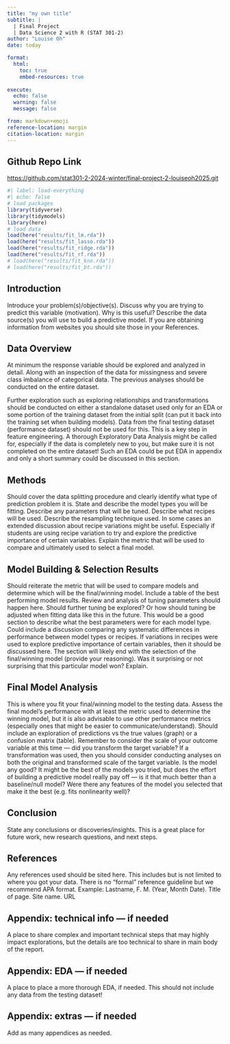 ```yaml
---
title: "my own title"
subtitle: |
  | Final Project 
  | Data Science 2 with R (STAT 301-2)
author: "Louise Oh"
date: today

format:
  html:
    toc: true
    embed-resources: true
    
execute:
  echo: false
  warning: false
  message: false

from: markdown+emoji 
reference-location: margin
citation-location: margin
---
```


::: {.callout-tip icon=false}
## Github Repo Link

[https://github.com/stat301-2-2024-winter/final-project-2-louiseoh2025.git](https://github.com/stat301-2-2024-winter/final-project-2-louiseoh2025.git)

:::

```r
#| label: load-everything
#| echo: false
# load packages
library(tidyverse)
library(tidymodels)
library(here)
# load data
load(here("results/fit_lm.rda"))
load(here("results/fit_lasso.rda"))
load(here("results/fit_ridge.rda"))
load(here("results/fit_rf.rda"))
# load(here("results/fit_knn.rda"))
# load(here("results/fit_bt.rda"))
```


## Introduction

Introduce your problem(s)/objective(s). Discuss why you are trying to predict this variable (motivation). Why is this useful? Describe the data source(s) you will use to build a predictive model. If you are obtaining information from websites you should site those in your References.


## Data Overview

At minimum the response variable should be explored and analyzed in detail. Along with an inspection of the data for missingness and severe class imbalance of categorical data. The previous analyses should be conducted on the entire dataset.

Further exploration such as exploring relationships and transformations should be conducted on either a standalone dataset used only for an EDA or some portion of the training dataset from the initial split (can put it back into the training set when building models). Data from the final testing dataset (performance dataset) should not be used for this. This is a key step in feature engineering. A thorough Exploratory Data Analysis might be called for, especially if the data is completely new to you, but make sure it is not completed on the entire dataset! Such an EDA could be put EDA in appendix and only a short summary could be discussed in this section.


## Methods

Should cover the data splitting procedure and clearly identify what type of prediction problem it is. State and describe the model types you will be fitting. Describe any parameters that will be tuned. Describe what recipes will be used. Describe the resampling technique used. In some cases an extended discussion about recipe variations might be useful. Especially if students are using recipe variation to try and explore the predictive importance of certain variables. Explain the metric that will be used to compare and ultimately used to select a final model.


## Model Building & Selection Results

Should reiterate the metric that will be used to compare models and determine which will be the final/winning model. Include a table of the best performing model results. Review and analysis of tuning parameters should happen here. Should further tuning be explored? Or how should tuning be adjusted when fitting data like this in the future. This would be a good section to describe what the best parameters were for each model type. Could include a discussion comparing any systematic differences in performance between model types or recipes. If variations in recipes were used to explore predictive importance of certain variables, then it should be discussed here. The section will likely end with the selection of the final/winning model (provide your reasoning). Was it surprising or not surprising that this particular model won? Explain.


## Final Model Analysis

This is where you fit your final/winning model to the testing data. Assess the final model’s performance with at least the metric used to determine the winning model, but it is also advisable to use other performance metrics (especially ones that might be easier to communicate/understand). Should include an exploration of predictions vs the true values (graph) or a confusion matrix (table). Remember to consider the scale of your outcome variable at this time — did you transform the target variable? If a transformation was used, then you should consider conducting analyses on both the original and transformed scale of the target variable. Is the model any good? It might be the best of the models you tried, but does the effort of building a predictive model really pay off — is it that much better than a baseline/null model? Were there any features of the model you selected that make it the best (e.g. fits nonlinearity well)?


## Conclusion

State any conclusions or discoveries/insights. This is a great place for future work, new research questions, and next steps.


## References

Any references used should be sited here. This includes but is not limited to where you got your data. There is no “formal” reference guideline but we recommend APA format. Example: Lastname, F. M. (Year, Month Date). Title of page. Site name. URL


## Appendix: technical info — if needed

A place to share complex and important technical steps that may highly impact explorations, but the details are too technical to share in main body of the report.


## Appendix: EDA — if needed

A place to place a more thorough EDA, if needed. This should not include any data from the testing dataset!


## Appendix: extras — if needed

Add as many appendices as needed.